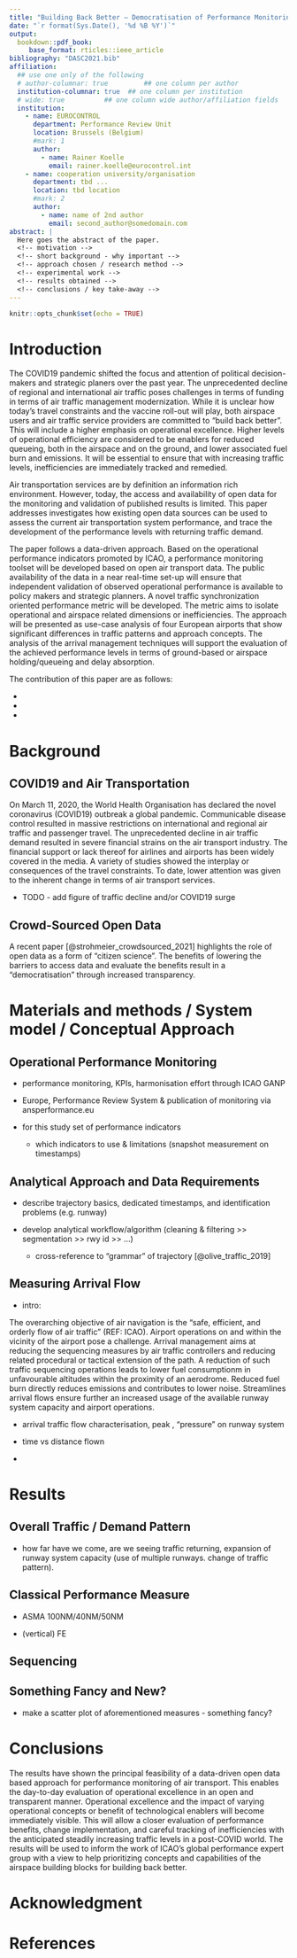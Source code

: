 ```yaml
---
title: "Building Back Better – Democratisation of Performance Monitoring with Open Data"
date: "`r format(Sys.Date(), '%d %B %Y')`"
output:
  bookdown::pdf_book:
     base_format: rticles::ieee_article
bibliography: "DASC2021.bib"
affiliation:
  ## use one only of the following
  # author-columnar: true         ## one column per author
  institution-columnar: true  ## one column per institution  
  # wide: true          ## one column wide author/affiliation fields
  institution:
    - name: EUROCONTROL
      department: Performance Review Unit
      location: Brussels (Belgium)
      #mark: 1
      author:
        - name: Rainer Koelle
          email: rainer.koelle@eurocontrol.int
    - name: cooperation university/organisation
      department: tbd ... 
      location: tbd location
      #mark: 2
      author:
        - name: name of 2nd author
          email: second_author@somedomain.com
abstract: |
  Here goes the abstract of the paper. 
  <!-- motivation -->
  <!-- short background - why important -->
  <!-- approach chosen / research method -->
  <!-- experimental work -->
  <!-- results obtained -->
  <!-- conclusions / key take-away -->
---
```


```r
knitr::opts_chunk$set(echo = TRUE)
```

# Introduction

<!--| 1. Nature of the problem. -->

<!-- 2. Background of previous work - High-level background/driver of work. -->

The COVID19 pandemic shifted the focus and attention of political decision-makers and strategic planers over the past year. The unprecedented decline of regional and international air traffic poses challenges in terms of funding in terms of air traffic management modernization. While it is unclear how today's travel constraints and the vaccine roll-out will play, both airspace users and air traffic service providers are committed to "build back better". This will include a higher emphasis on operational excellence. Higher levels of operational efficiency are considered to be enablers for reduced queueing, both in the airspace and on the ground, and lower associated fuel burn and emissions. It will be essential to ensure that with increasing traffic levels, inefficiencies are immediately tracked and remedied.

<!-- 3. Purpose and significance of the paper.   -->

Air transportation services are by definition an information rich environment. However, today, the access and availability of open data for the monitoring and validation of published results is limited. This paper addresses investigates how existing open data sources can be used to assess the current air transportation system performance, and trace the development of the performance levels with returning traffic demand.

<!-- 4. Method by which the problem is approached.  -->

The paper follows a data-driven approach. Based on the operational performance indicators promoted by ICAO, a performance monitoring toolset will be developed based on open air transport data. The public availability of the data in a near real-time set-up will ensure that independent validation of observed operational performance is available to policy makers and strategic planners. A novel traffic synchronization oriented performance metric will be developed. The metric aims to isolate operational and airspace related dimensions or inefficiencies. The approach will be presented as use-case analysis of four European airports that show significant differences in traffic patterns and approach concepts. The analysis of the arrival management techniques will support the evaluation of the achieved performance levels in terms of ground-based or airspace holding/queueing and delay absorption.

<!-- 5. Organization of the paper. -->

The contribution of this paper are as follows:

-   

-   

-   

# Background

## COVID19 and Air Transportation

On March 11, 2020, the World Health Organisation has declared the novel coronavirus (COVID19) outbreak a global pandemic. Communicable disease control resulted in massive restrictions on international and regional air traffic and passenger travel. The unprecedented decline in air traffic demand resulted in severe financial strains on the air transport industry. The financial support or lack thereof for airlines and airports has been widely covered in the media. A variety of studies showed the interplay or consequences of the travel constraints. To date, lower attention was given to the inherent change in terms of air transport services.

-   TODO - add figure of traffic decline and/or COVID19 surge

## Crowd-Sourced Open Data

A recent paper [@strohmeier_crowdsourced_2021] highlights the role of open data as a form of "citizen science". The benefits of lowering the barriers to access data and evaluate the benefits result in a "democratisation" through increased transparency.

# Materials and methods / System model / Conceptual Approach

## Operational Performance Monitoring

-   performance monitoring, KPIs, harmonisation effort through ICAO GANP

-   Europe, Performance Review System & publication of monitoring via ansperformance.eu

-   for this study set of performance indicators

    -   which indicators to use & limitations (snapshot measurement on timestamps)

## Analytical Approach and Data Requirements

-   describe trajectory basics, dedicated timestamps, and identification problems (e.g. runway)

-   develop analytical workflow/algorithm (cleaning & filtering \>\> segmentation \>\> rwy id \>\> ...)

    -   cross-reference to "grammar" of trajectory [@olive_traffic_2019]

## Measuring Arrival Flow

-   intro:

The overarching objective of air navigation is the "safe, efficient, and orderly flow of air traffic" (REF: ICAO). Airport operations on and within the vicinity of the airport pose a challenge. Arrival management aims at reducing the sequencing measures by air traffic controllers and reducing related procedural or tactical extension of the path. A reduction of such traffic sequencing operations leads to lower fuel consumptionm in unfavourable altitudes within the proximity of an aerodrome. Reduced fuel burn directly reduces emissions and contributes to lower noise. Streamlines arrival flows ensure further an increased usage of the available runway system capacity and airport operations.

-   arrival traffic flow characterisation, peak , "pressure" on runway system

-   time vs distance flown

-   

# Results

## Overall Traffic / Demand Pattern

-   how far have we come, are we seeing traffic returning, expansion of runway system capacity (use of multiple runways. change of traffic pattern).

## Classical Performance Measure

-   ASMA 100NM/40NM/50NM

-   (vertical) FE

## Sequencing

## Something Fancy and New?

-   make a scatter plot of aforementioned measures - something fancy?

# Conclusions

<!-- 1. What is shown by this work and its significance.  -->

<!-- review and structure better, move upwards if needed -->

The results have shown the principal feasibility of a data-driven open data based approach for performance monitoring of air transport. This enables the day-to-day evaluation of operational excellence in an open and transparent manner. Operational excellence and the impact of varying operational concepts or benefit of technological enablers will become immediately visible. This will allow a closer evaluation of performance benefits, change implementation, and careful tracking of inefficiencies with the anticipated steadily increasing traffic levels in a post-COVID world. The results will be used to inform the work of ICAO's global performance expert group with a view to help prioritizing concepts and capabilities of the airspace building blocks for building back better.

<!-- 2. Limitations and advantages.  -->

<!-- 3. Applications of the results. -->

<!-- 4. Recommendations for further work.  -->

# Acknowledgment {.unnumbered}

# References {.unnumbered}
